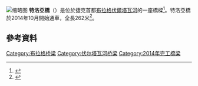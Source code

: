 [[File:Prague_07-2016_Troja_Bridge_img1.jpg|缩略图]]
'''特洛亞橋'''（{{lang-cz|Trojský most}}）是位於捷克首都[[布拉格|布拉格]][[伏爾塔瓦河|伏爾塔瓦河]]的一座橋樑<ref name=ENR>{{Citation| last       =Reina| first      =Peter| date       =May 20, 2013| title      =Unusually Slender Arch Marks Prague Bridge| publisher  =[[McGraw_Hill_Financial|McGraw Hill Financial]]| publication-place =New York| page       =| url=http://enr.construction.com/infrastructure/transportation/2013/0522-unusually-slender-arch-marks-prague-bridge.asp| accessdate =January 8, 2015}}</ref>。特洛亞橋於2014年10月開始通車，全長262米<ref>{{cite web|url=http://www.radio.cz/en/section/news/troja-bridge-opens-to-traffic|title=Trója Bridge opens to traffic|first=Daniela|last=Lazarová|work=[[Radio_Prague|Radio Prague]]|date=6 October 2014|accessdate=16 November 2014|archive-date=2015-10-03|archive-url=https://web.archive.org/web/20151003193601/http://www.radio.cz/en/section/news/troja-bridge-opens-to-traffic|dead-url=no}}</ref>。
==參考資料==
{{Reflist}}
[[Category:布拉格桥梁|Category:布拉格桥梁]]
[[Category:伏尔塔瓦河桥梁|Category:伏尔塔瓦河桥梁]]
[[Category:2014年完工橋梁|Category:2014年完工橋梁]]